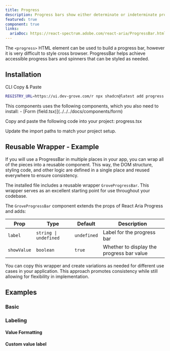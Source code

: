 ```yaml
---
title: Progress
description: Progress bars show either determinate or indeterminate progress of an operation over time.
featured: true
component: true
links:
  ariaDoc: https://react-spectrum.adobe.com/react-aria/ProgressBar.html
---
```


The `<progress>` HTML element can be used to build a progress bar, however it is very difficult to style cross browser. ProgressBar helps achieve accessible progress bars and spinners that can be styled as needed.

<ComponentPreview name="progress-demo" />

## Installation

<Tabs defaultValue="cli">

<TabsList>
  <TabsTrigger value="cli">CLI</TabsTrigger>
  <TabsTrigger value="manual">Copy & Paste</TabsTrigger>
</TabsList>

<TabsContent value="cli">

```bash
REGISTRY_URL=https://ui.dev-grove.com/r npx shadcn@latest add progress
```

</TabsContent>

<TabsContent value="manual">

<Steps>
<Step>
  This components uses the following components, which you also need to install:
  - [Form (field.tsx)](../../../docs/components/form)
</Step>

<Step>Copy and paste the following code into your project: progress.tsx</Step>

<ComponentSource name="progress" />

<Step>Update the import paths to match your project setup.</Step>

</Steps>

</TabsContent>

</Tabs>

## Reusable Wrapper - Example

If you will use a ProgressBar in multiple places in your app, you can wrap all of the pieces into a reusable component. This way, the DOM structure, styling code, and other logic are defined in a single place and reused everywhere to ensure consistency.

The installed file includes a reusable wrapper `GroveProgressBar`. This wrapper serves as an excellent starting point for use throughout your codebase.

<ComponentPreview name="progressbar-reusable" />

The `GroveProgressBar` component extends the props of React Aria Progress and adds:

| Prop        | Type                  | Default     | Description                               |
| ----------- | --------------------- | ----------- | ----------------------------------------- |
| `label`     | `string \| undefined` | `undefined` | Label for the progress bar                |
| `showValue` | `boolean`             | `true`      | Whether to display the progress bar value |

You can copy this wrapper and create variations as needed for different use cases in your application. This approach promotes consistency while still allowing for flexibility in implementation.

## Examples

### Basic

<ComponentPreview name="progress-demo" />

### Labeling

#### Value Formatting

<ComponentPreview name="progress-value-format" />

#### Custom value label

<ComponentPreview name="progress-custom-format" />
